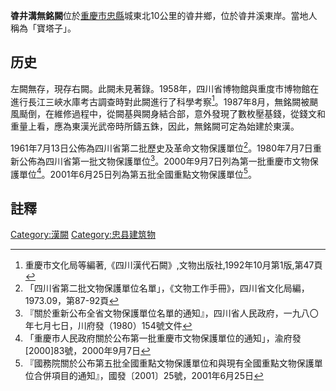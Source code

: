 {{msg:四川省文物保護單位
|名稱 = 㽏井溝無銘闕
|編號 = 17
|圖片 = 
|級別 = S02
|分類 = 
|時代 = [[漢代|漢代]]
|地点 = [[四川省|四川省]][[忠縣|忠縣]]㽏井溝
|坐標 =
|登錄 = 1961年7月13日
}}
{{msg:四川省文物保護單位
|名稱 = 㽏井溝無銘闕
|編號 = 73
|圖片 = 
|級別 = S1
|分類 = 
|時代 = [[漢代|漢代]]
|地点 = [[四川省|四川省]][[忠縣|忠縣]]㽏井溝
|坐標 =
|登錄 = 1980年7月7日
}}
{{msg:重慶市文物保護單位
|名稱 = 佑溪無銘闕
|編號 = 30
|圖片 = 
|級別 = 5
|分類 = 
|時代 = 漢代
|地点 = [[忠縣|忠縣]][[㽏井鎮|㽏井鎮]]佑溪村，擬遷往忠州鎮香山公園
|坐標 = 
|登錄 = 2000年9月7日
}}
{{msg:重慶市文物保護單位
|名稱 = 丁房闕--無銘闕
|編號 = 382
|圖片 = 
|級別 = 105
|分類 = 
|時代 = 東漢
|地点 = [[重慶市|重慶市]][[忠縣|忠縣]]
|坐標 =
|登錄 = 2001年6月25日
}}
'''㽏井溝無銘闕'''位於[[重慶市|重慶市]][[忠縣|忠縣]]城東北10公里的㽏井鄉，位於㽏井溪東岸。當地人稱為「寶塔子」。

==历史==
左闕無存，現存右闕。此闕未見著錄。1958年，四川省博物館與重度市博物館在進行長江三峽水庫考古調查時對此闕進行了科學考察<ref>重慶市文化局等編著,《四川漢代石闕》,文物出版社,1992年10月第1版,第47頁</ref>。1987年8月，無銘闕被颶風颳倒，在維修過程中，從闕基與闕身結合部，意外發現了數枚壓基錢，從錢文和重量上看，應為東漢光武帝時所鑄五銖，因此，無銘闕可定為始建於東漢。

1961年7月13日公佈為四川省第二批歷史及革命文物保護單位<ref>「四川省第二批文物保護單位名單」，《文物工作手冊》，四川省文化局編，1973.09，第87-92頁</ref>。1980年7月7日重新公佈為四川省第一批文物保護單位<ref>『關於重新公布全省文物保護單位名單的通知』，四川省人民政府，一九八〇年七月七日，川府發（1980）154號文件</ref>。2000年9月7日列為第一批重慶市文物保護單位<ref>「重慶市人民政府關於公布第一批重慶市文物保護單位的通知」，渝府發[2000]83號，2000年9月7日</ref>。2001年6月25日列為第五批全國重點文物保護單位<ref>『國務院關於公布第五批全國重點文物保護單位和與現有全國重點文物保護單位合併項目的通知』，國發〔2001〕25號，2001年6月25日</ref>。

==註釋==
{{reflist}}

[[Category:漢闕|Category:漢闕]]
[[Category:忠县建筑物|Category:忠县建筑物]]